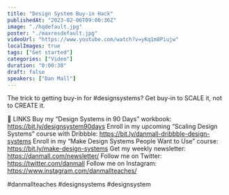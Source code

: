 ```yaml
---
title: "Design System Buy-in Hack"
publishedAt: "2023-02-06T09:00:36Z"
image: "./hqdefault.jpg"
poster: "./maxresdefault.jpg"
videoUrl: "https://www.youtube.com/watch?v=yKq1m8Piujw"
localImages: true
tags: ["Get started"]
categories: ["Video"]
duration: "0:00:38"
draft: false
speakers: ["Dan Mall"]
---
```


The trick to getting buy-in for #designsystems? Get buy-in to SCALE it, not to CREATE it.

🔗 LINKS
Buy my “Design Systems in 90 Days” workbook: https://bit.ly/designsystem90days
Enroll in my upcoming “Scaling Design Systems” course with Dribbble: https://bit.ly/danmall-dribbble-design-systems
Enroll in my “Make Design Systems People Want to Use” course: https://bit.ly/make-design-systems
Get my weekly newsletter: https://danmall.com/newsletter/
Follow me on Twitter: https://twitter.com/danmall
Follow me on Instagram: https://www.instagram.com/danmallteaches/

#danmallteaches #designsystems #designsystem
